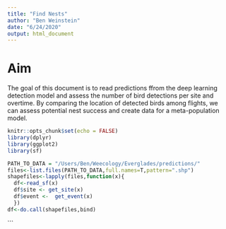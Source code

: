 ```yaml
---
title: "Find Nests"
author: "Ben Weinstein"
date: "6/24/2020"
output: html_document
---
```


# Aim

The goal of this document is to read predictions ffrom the deep learning detection model and assess the number of bird detections per site and overtime. By comparing the location of detected birds among flights, we can assess potential nest success and create data for a meta-population model.

```r
knitr::opts_chunk$set(echo = FALSE)
library(dplyr)
library(ggplot2)
library(sf)
```

```r
PATH_TO_DATA = "/Users/Ben/Weecology/Everglades/predictions/"
files<-list.files(PATH_TO_DATA,full.names=T,pattern=".shp")
shapefiles<-lapply(files,function(x){
  df<-read_sf(x)
  df$site <- get_site(x)
  df$event <-  get_event(x)
  })
df<-do.call(shapefiles,bind)
```



```

